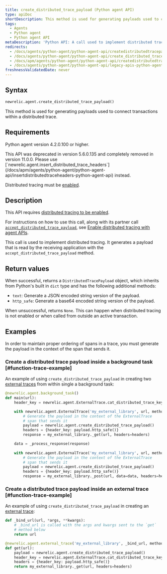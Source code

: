```yaml
---
title: create_distributed_trace_payload (Python agent API)
type: apiDoc
shortDescription: This method is used for generating payloads used to connect transactions within a distributed trace.
tags:
  - Agents
  - Python agent
  - Python agent API
metaDescription: 'Python API: A call used to implement distributed tracing.'
redirects:
  - /docs/agents/python-agent/python-agent-api/createdistributedtracepayload-python-agent-api
  - /docs/agents/python-agent/python-agent-api/create_distributed_trace_payload
  - /docs/apm/agents/python-agent/python-agent-api/createdistributedtracepayload-python-agent-api
  - /docs/agents/python-agent/python-agent-api/legacy-apis-python-agent-api/createdistributedtracepayload-python-agent-api
freshnessValidatedDate: never
---
```


## Syntax

```py
newrelic.agent.create_distributed_trace_payload()
```

This method is used for generating payloads used to connect transactions within a distributed trace.

## Requirements

Python agent version 4.2.0.100 or higher.

<Callout variant="caution">
  This API was deprecated in version 5.6.0.135 and completely removed in version 11.0.0. Please use [`newrelic.agent.insert_distributed_trace_headers`](/docs/apm/agents/python-agent/python-agent-api/insertdistributedtraceheaders-python-agent-api) instead.
</Callout>

Distributed tracing must be [enabled](/docs/enable-distributed-tracing#python).

## Description

This API requires [distributed tracing to be enabled](/docs/enable-distributed-tracing).

For instructions on how to use this call, along with its partner call [`accept_distributed_trace_payload`](/docs/agents/python-agent/python-agent-api/legacy-apis-python-agent-api/acceptdistributedtracepayload-python-agent-api), see [Enable distributed tracing with agent APIs](/docs/enable-distributed-tracing#agent-apis).

This call is used to implement distributed tracing. It generates a payload that is read by the receiving application with the `accept_distributed_trace_payload` method.

## Return values

When successful, returns a `DistributedTracePayload` object, which inherits from Python's built in `dict` type and has the following additional methods:

* `text`: Generate a JSON encoded string version of the payload.
* `http_safe`: Generate a base64 encoded string version of the payload.

When unsuccessful, returns `None`. This can happen when distributed tracing is not enabled or when called from outside an active transaction.

## Examples

<Callout variant="important">
  In order to maintain proper ordering of spans in a trace, you must generate the payload in the context of the span that sends it.
</Callout>

### Create a distributed trace payload inside a background task [#function-trace-example]

An example of using `create_distributed_trace_payload` in creating two [external traces](/docs/agents/python-agent/python-agent-api/external-trace) from within single a background task:

```py
@newrelic.agent.background_task()
def main(url):
    header_key = newrelic.agent.ExternalTrace.cat_distributed_trace_key

    with newrelic.agent.ExternalTrace('my_external_library', url, method='GET'):
        # Generate the payload in the context of the ExternalTrace
        # span that sends it
        payload = newrelic.agent.create_distributed_trace_payload()
        headers = {header_key: payload.http_safe()}
        response = my_external_library._get(url, headers=headers)

    data = _process_response(response)
    
    with newrelic.agent.ExternalTrace('my_external_library', url, method='POST'):
        # Generate the payload in the context of the ExternalTrace
        # span that sends it
        payload = newrelic.agent.create_distributed_trace_payload()
        headers = {header_key: payload.http_safe()}
        response = my_external_library._post(url, data=data, headers=headers)
```

### Create a distributed trace payload inside an external trace [#function-trace-example]

An example of using `create_distributed_trace_payload` in creating an [external trace](/docs/agents/python-agent/python-agent-api/external-trace):

```py
def _bind_url(url, *args, **kwargs):
    # _bind_url is called with the args and kwargs sent to the `get`
    # method below
    return url

@newrelic.agent.external_trace('my_external_library', _bind_url, method='GET')
def get(url):
    payload = newrelic.agent.create_distributed_trace_payload()
    header_key = newrelic.agent.ExternalTrace.cat_distributed_trace_key
    headers = {header_key: payload.http_safe()}
    return my_external_library._get(url, headers=headers)
```
